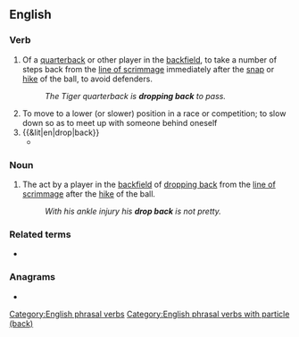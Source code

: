 {{also|dropback|drop-back}}
==English==

===Verb===
{{en-verb|drops back|dropping back|dropped back}}

# {{lb|en|American football}} Of a [[quarterback]] or other player in the [[backfield]], to take a number of steps back from the [[line of scrimmage]] immediately after the [[snap]] or [[hike]] of the ball, to avoid defenders.
#: ''The Tiger quarterback is '''dropping back''' to pass.''
# To move to a lower (or slower) position in a race or competition; to slow down so as to meet up with someone behind oneself
# {{&lit|en|drop|back}}
#* {{quote-journal|en|date=7 August 2020|work=The Guardian|author=Jonathan Liew|title=Phil Foden stars to offer Manchester City glimpse of multiple futures|url=https://www.theguardian.com/football/blog/2020/aug/07/phil-foden-stars-to-offer-manchester-city-glimpse-of-multiple-futures|passage=Without the ball, he was often the furthest player forward, harrying Raphaël Varane and Éder Militão and cutting off the supply to Casemiro (all of whom had wretched games). When City won the ball, meanwhile, he '''dropped back''', slipping between the lines, demanding the ball and laying it off economically.}}

===Noun===
{{en-noun}}

# {{lb|en|American football}} The act by a player in the [[backfield]] of [[drop back|dropping back]] from the [[line of scrimmage]] after the [[hike]] of the ball.
#: ''With his ankle injury his '''drop back''' is not pretty.''

===Related terms===
* {{l|en|drop-back}}

===Anagrams===
* {{anagrams|en|a=abcdkopr|backdrop}}

[[Category:English phrasal verbs]]
[[Category:English phrasal verbs with particle (back)]]